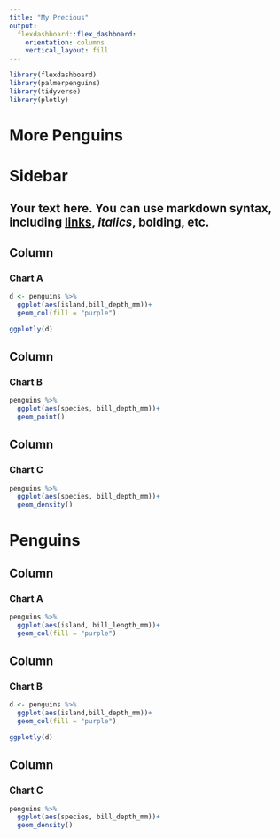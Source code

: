 ```yaml
---
title: "My Precious"
output: 
  flexdashboard::flex_dashboard:
    orientation: columns
    vertical_layout: fill
---
```


```r
library(flexdashboard)
library(palmerpenguins)
library(tidyverse)
library(plotly)
```


# More Penguins


Sidebar {.sidebar}
=========================

Your text here. You can use markdown syntax, including [links](https://dataviz-2022.netlify.app/slides/w8.html#17), *italics*, **bolding**, etc.  
----------------------------------

Column {.tabsets}
-----------------------------------------------------------------------

### Chart A



```r
d <- penguins %>% 
  ggplot(aes(island,bill_depth_mm))+
  geom_col(fill = "purple")

ggplotly(d)
```

Column {data-width=350}
-----------------------------------------------------------------------

### Chart B

```r
penguins %>% 
  ggplot(aes(species, bill_depth_mm))+
  geom_point()
```
Column {data-width=200}
-----------------------------------------------------------------------

### Chart C

```r
penguins %>% 
  ggplot(aes(species, bill_depth_mm))+
  geom_density()
```


# Penguins

Column {data-width=350}
-----------------------------------------------------------------------

### Chart A

```r
penguins %>% 
  ggplot(aes(island, bill_length_mm))+
  geom_col(fill = "purple")
```

Column {data-width=350}
-----------------------------------------------------------------------

### Chart B

```r
d <- penguins %>% 
  ggplot(aes(island,bill_depth_mm))+
  geom_col(fill = "purple")

ggplotly(d)

```
Column {data-width=200}
-----------------------------------------------------------------------

### Chart C

```r
penguins %>% 
  ggplot(aes(species, bill_depth_mm))+
  geom_density()
```

